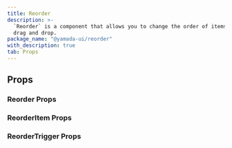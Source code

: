 ```yaml
---
title: Reorder
description: >-
  `Reorder` is a component that allows you to change the order of items using
  drag and drop.
package_name: "@yamada-ui/reorder"
with_description: true
tab: Props
---
```


## Props

### Reorder Props

<PropsCard
  name="colorScheme"
  type='"whiteAlpha" | "blackAlpha" | "gray" | "zinc" | "neutral" | "stone" | "red" | "rose" | "pink" | "orange" | "amber" | "yellow" | "lime" | "green" | "emerald" | "teal" | "cyan" | "sky" | "blue" | "indigo" | "violet" | "purple" | "fuchsia"'
  description="The visual color appearance of the component."
/>
<PropsCard
  name="onChange"
  type="(labels: (string | number)[]) => void"
  description="The callback invoked when reorder items are moved."
/>
<PropsCard
  name="onCompleteChange"
  type="(labels: (string | number)[]) => void"
  description="The callback invoked when the movement of reorder items is completed."
/>
<PropsCard
  name="orientation"
  type='"horizontal" | "vertical"'
  description="The orientation of the reorder."
/>
<PropsCard
  name="size"
  type='"sm" | "md" | "normal" | "lg"'
  description="The size of the Reorder."
/>
<PropsCard
  name="variant"
  type='"elevated" | "outline" | "unstyled"'
  description="The variant of the Reorder."
/>

### ReorderItem Props

<PropsCard
  name="label"
  required
  type="string | number"
  description="The label of the reorder item."
/>

### ReorderTrigger Props
